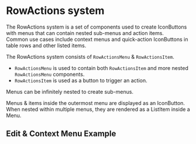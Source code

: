 

<Meta of={RowActionsStories} />

# RowActions system

The RowActions system is a set of components used to create IconButtons with menus that can contain nested sub-menus and action items. <br />
Common use cases include context menus and quick-action IconButtons in table rows and other listed items.

The RowActions system consists of `RowActionsMenu` & `RowActionsItem`.

-   `RowActionsMenu` is used to contain both `RowActionsItem` and more nested `RowActionsMenu` components.
-   `RowActionsItem` is used as a button to trigger an action.

Menus can be infinitely nested to create sub-menus.

Menus & items inside the outermost menu are displayed as an IconButton. <br />
When nested within multiple menus, they are rendered as a ListItem inside a Menu.

## Edit & Context Menu Example

<Canvas>
    <Story of={RowActionsStories.EditContextMenuExample} />
</Canvas>
